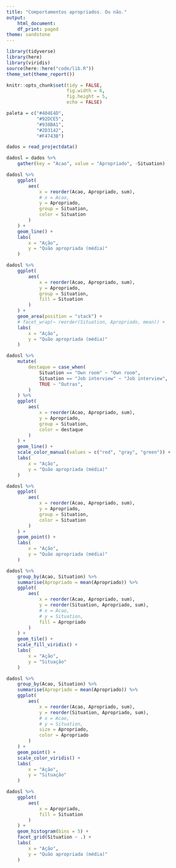 ```yaml
---
title: "Comportamentos apropriados. Ou não."
output:
    html_document:
    df_print: paged
theme: sandstone
---
```


```r
library(tidyverse)
library(here)
library(viridis)
source(here::here("code/lib.R"))
theme_set(theme_report())

knitr::opts_chunk$set(tidy = FALSE,
                      fig.width = 6,
                      fig.height = 5,
                      echo = FALSE)

paleta = c("#404E4D",
           "#92DCE5",
           "#938BA1",
           "#2D3142",
           "#F4743B")
```

```r
dados = read_projectdata()
```

```r
dadosl = dados %>% 
    gather(key = "Acao", value = "Apropriado", -Situation)
```

```r
dadosl %>% 
    ggplot(
        aes(
            x = reorder(Acao, Apropriado, sum),
            # x = Acao, 
            y = Apropriado, 
            group = Situation, 
            color = Situation
        )
    ) + 
    geom_line() + 
    labs(
        x = "Ação",
        y = "Quão apropriada (média)"
    )
```

```r
dadosl %>% 
    ggplot(
        aes(
            x = reorder(Acao, Apropriado, sum),
            y = Apropriado, 
            group = Situation,
            fill = Situation
        )
    ) + 
    geom_area(position = "stack") + 
    # facet_wrap(~ reorder(Situation, Apropriado, mean)) + 
    labs(
        x = "Ação",
        y = "Quão apropriada (média)"
    )
```


```r
dadosl %>% 
    mutate(
        destaque = case_when(
            Situation == "Own room" ~ "Own room", 
            Situation == "Job interview" ~ "Job interview", 
            TRUE ~ "Outras",
        )
    ) %>% 
    ggplot(
        aes(
            x = reorder(Acao, Apropriado, sum), 
            y = Apropriado, 
            group = Situation, 
            color = destaque
        )
    ) + 
    geom_line() + 
    scale_color_manual(values = c("red", "gray", "green")) + 
    labs(
        x = "Ação",
        y = "Quão apropriada (média)"
    )
```



```r
dadosl %>% 
    ggplot(
        aes(
            x = reorder(Acao, Apropriado, sum), 
            y = Apropriado, 
            group = Situation,
            color = Situation
        )
    ) + 
    geom_point() + 
    labs(
        x = "Ação",
        y = "Quão apropriada (média)"
    )
```



```r
dadosl %>% 
    group_by(Acao, Situation) %>% 
    summarise(Apropriado = mean(Apropriado)) %>% 
    ggplot(
        aes(
            x = reorder(Acao, Apropriado, sum),
            y = reorder(Situation, Apropriado, sum),
            # x = Acao, 
            # y = Situation,
            fill = Apropriado
        )
    ) + 
    geom_tile() + 
    scale_fill_viridis() +
    labs(
        x = "Ação", 
        y = "Situação"
    )

```

```r
dadosl %>% 
    group_by(Acao, Situation) %>% 
    summarise(Apropriado = mean(Apropriado)) %>% 
    ggplot(
        aes(
            x = reorder(Acao, Apropriado, sum),
            y = reorder(Situation, Apropriado, sum),
            # x = Acao,
            # y = Situation,
            size = Apropriado, 
            color = Apropriado
        )
    ) + 
    geom_point() +
    scale_color_viridis() +
    labs(
        x = "Ação", 
        y = "Situação"
    )

```


```r
dadosl %>% 
    ggplot(
        aes(
            x = Apropriado, 
            fill = Situation
        )
    ) + 
    geom_histogram(bins = 5) +
    facet_grid(Situation ~ .) + 
    labs(
        x = "Ação",
        y = "Quão apropriada (média)"
    )
```

